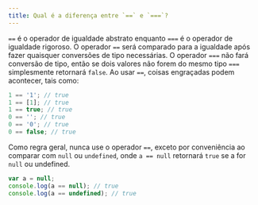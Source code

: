 ```yaml
---
title: Qual é a diferença entre `==` e `===`?
---
```


`==` é o operador de igualdade abstrato enquanto `===` é o operador de igualdade rigoroso. O operador `==` será comparado para a igualdade após fazer quaisquer conversões de tipo necessárias. O operador `===` não fará conversão de tipo, então se dois valores não forem do mesmo tipo `===` simplesmente retornará `false`. Ao usar `==`, coisas engraçadas podem acontecer, tais como:

```js
1 == '1'; // true
1 == [1]; // true
1 == true; // true
0 == ''; // true
0 == '0'; // true
0 == false; // true
```

Como regra geral, nunca use o operador `==`, exceto por conveniência ao comparar com `null` ou `undefined`, onde `a == null` retornará `true` se a for `null` ou undefined.

```js
var a = null;
console.log(a == null); // true
console.log(a == undefined); // true
```
